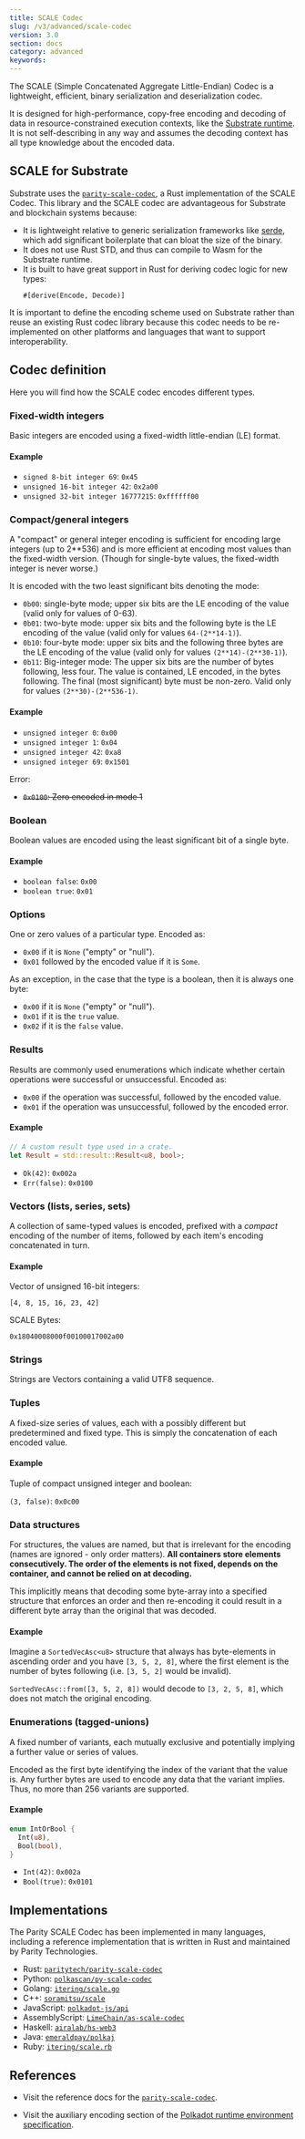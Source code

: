 ```yaml
---
title: SCALE Codec
slug: /v3/advanced/scale-codec
version: 3.0 
section: docs
category: advanced
keywords:
---
```


The SCALE (Simple Concatenated Aggregate Little-Endian) Codec is a lightweight, efficient, binary
serialization and deserialization codec.

It is designed for high-performance, copy-free encoding and decoding of data in resource-constrained
execution contexts, like the [Substrate runtime](/v3/concepts/runtime). It is not self-describing in any way
and assumes the decoding context has all type knowledge about the encoded data.

## SCALE for Substrate

Substrate uses the [`parity-scale-codec`](https://github.com/paritytech/parity-scale-codec), a Rust
implementation of the SCALE Codec. This library and the SCALE codec are advantageous for Substrate
and blockchain systems because:

- It is lightweight relative to generic serialization frameworks like [serde](https://serde.rs/),
  which add significant boilerplate that can bloat the size of the binary.
- It does not use Rust STD, and thus can compile to Wasm for the Substrate runtime.
- It is built to have great support in Rust for deriving codec logic for new types:
  ```
  #[derive(Encode, Decode)]
  ```

It is important to define the encoding scheme used on Substrate rather than reuse an existing Rust
codec library because this codec needs to be re-implemented on other platforms and languages that
want to support interoperability.

## Codec definition

Here you will find how the SCALE codec encodes different types.

### Fixed-width integers

Basic integers are encoded using a fixed-width little-endian (LE) format.

#### Example

- `signed 8-bit integer 69`: `0x45`
- `unsigned 16-bit integer 42`: `0x2a00`
- `unsigned 32-bit integer 16777215`: `0xffffff00`

### Compact/general integers

A "compact" or general integer encoding is sufficient for encoding large integers (up to 2\*\*536)
and is more efficient at encoding most values than the fixed-width version. (Though for single-byte
values, the fixed-width integer is never worse.)

It is encoded with the two least significant bits denoting the mode:

- `0b00`: single-byte mode; upper six bits are the LE encoding of the value (valid only for values
  of 0-63).
- `0b01`: two-byte mode: upper six bits and the following byte is the LE encoding of the value
  (valid only for values `64-(2**14-1)`).
- `0b10`: four-byte mode: upper six bits and the following three bytes are the LE encoding of the
  value (valid only for values `(2**14)-(2**30-1)`).
- `0b11`: Big-integer mode: The upper six bits are the number of bytes following, less four. The
  value is contained, LE encoded, in the bytes following. The final (most significant) byte must be
  non-zero. Valid only for values `(2**30)-(2**536-1)`.

#### Example

- `unsigned integer 0`: `0x00`
- `unsigned integer 1`: `0x04`
- `unsigned integer 42`: `0xa8`
- `unsigned integer 69`: `0x1501`

Error:

- ~~`0x0100`: Zero encoded in mode 1~~

### Boolean

Boolean values are encoded using the least significant bit of a single byte.

#### Example

- `boolean false`: `0x00`
- `boolean true`: `0x01`

### Options

One or zero values of a particular type. Encoded as:

- `0x00` if it is `None` ("empty" or "null").
- `0x01` followed by the encoded value if it is `Some`.

As an exception, in the case that the type is a boolean, then it is always one byte:

- `0x00` if it is `None` ("empty" or "null").
- `0x01` if it is the `true` value.
- `0x02` if it is the `false` value.

### Results

Results are commonly used enumerations which indicate whether certain operations were successful or
unsuccessful. Encoded as:

- `0x00` if the operation was successful, followed by the encoded value.
- `0x01` if the operation was unsuccessful, followed by the encoded error.

#### Example

```rust
// A custom result type used in a crate.
let Result = std::result::Result<u8, bool>;
```

- `Ok(42)`: `0x002a`
- `Err(false)`: `0x0100`

### Vectors (lists, series, sets)

A collection of same-typed values is encoded, prefixed with a _compact_ encoding of the number of
items, followed by each item's encoding concatenated in turn.

#### Example

Vector of unsigned 16-bit integers:

```
[4, 8, 15, 16, 23, 42]
```

SCALE Bytes:

```
0x18040008000f00100017002a00
```

### Strings

Strings are Vectors containing a valid UTF8 sequence.

### Tuples

A fixed-size series of values, each with a possibly different but predetermined and fixed type. This
is simply the concatenation of each encoded value.

#### Example

Tuple of compact unsigned integer and boolean:

`(3, false)`: `0x0c00`

### Data structures

For structures, the values are named, but that is irrelevant for the encoding (names are ignored -
only order matters). **All containers store elements consecutively. The order of the elements is not
fixed, depends on the container, and cannot be relied on at decoding.**

This implicitly means that decoding some byte-array into a specified structure that enforces an
order and then re-encoding it could result in a different byte array than the original that was
decoded.

#### Example

Imagine a `SortedVecAsc<u8>` structure that always has byte-elements in ascending order and you have
`[3, 5, 2, 8]`, where the first element is the number of bytes following (i.e. `[3, 5, 2]` would be
invalid).

`SortedVecAsc::from([3, 5, 2, 8])` would decode to `[3, 2, 5, 8]`, which does not match the original
encoding.

### Enumerations (tagged-unions)

A fixed number of variants, each mutually exclusive and potentially implying a further value or
series of values.

Encoded as the first byte identifying the index of the variant that the value is. Any further bytes
are used to encode any data that the variant implies. Thus, no more than 256 variants are supported.

#### Example

```rust
enum IntOrBool {
  Int(u8),
  Bool(bool),
}
```

- `Int(42)`: `0x002a`
- `Bool(true)`: `0x0101`

## Implementations

The Parity SCALE Codec has been implemented in many languages, including a reference implementation
that is written in Rust and maintained by Parity Technologies.

- Rust: [`paritytech/parity-scale-codec`](https://github.com/paritytech/parity-scale-codec)
- Python: [`polkascan/py-scale-codec`](https://github.com/polkascan/py-scale-codec)
- Golang: [`itering/scale.go`](https://github.com/itering/scale.go)
- C++: [`soramitsu/scale`](https://github.com/soramitsu/kagome/tree/master/core/scale)
- JavaScript: [`polkadot-js/api`](https://github.com/polkadot-js/api)
- AssemblyScript: [`LimeChain/as-scale-codec`](https://github.com/LimeChain/as-scale-codec)
- Haskell: [`airalab/hs-web3`](https://github.com/airalab/hs-web3/tree/master/packages/scale)
- Java: [`emeraldpay/polkaj`](https://github.com/emeraldpay/polkaj)
- Ruby: [`itering/scale.rb`](https://github.com/itering/scale.rb)

## References

- Visit the reference docs for the
  [`parity-scale-codec`](/rustdocs/latest/parity_scale_codec/index.html).

- Visit the auxiliary encoding section of the
  [Polkadot runtime environment specification](https://github.com/w3f/polkadot-spec/).
